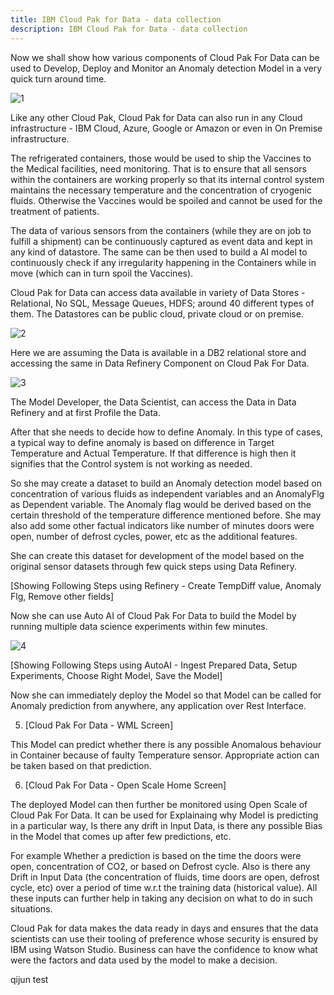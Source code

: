 ```yaml
---
title: IBM Cloud Pak for Data - data collection
description: IBM Cloud Pak for Data - data collection
---
```


Now we shall show how various components of Cloud Pak For Data can be used to Develop, Deploy and Monitor an Anomaly detection Model in a very quick turn around time. 

 ![1](./images/cp4d-home.png)

Like any other Cloud Pak, Cloud Pak for Data can also run in any Cloud infrastructure - IBM Cloud, Azure, Google or Amazon or even in On Premise infrastructure.

The refrigerated containers, those would be used to ship the Vaccines to the Medical facilities, need monitoring. That is to ensure that all sensors within the containers are working properly so that its internal control system maintains  the necessary temperature and the concentration of cryogenic fluids. Otherwise the Vaccines would be spoiled and cannot be used for the treatment of patients.

The data of various sensors from the containers (while they are on job to fulfill a shipment) can be continuously captured as event data and kept in any kind of datastore. The same can be then used to build a AI model to continuously check if any irregularity happening in the Containers while in move (which can in turn spoil the Vaccines).

Cloud Pak for Data can access data available in variety of Data Stores - Relational, No SQL, Message Queues, HDFS; around 40 different types of them. The Datastores can be public cloud, private cloud or on premise.
  
  ![2](./images/db-connection.png)

Here we are assuming the Data is available in a DB2 relational store and accessing the same in Data Refinery Component on Cloud Pak For Data.

  ![3](./images/data-refinery.png)

The Model Developer, the Data Scientist, can access the Data in Data Refinery and at first Profile the Data. 

After that she needs to decide how to define Anomaly. In this type of cases, a typical way to define anomaly is based on difference in Target Temperature and Actual Temperature. If that difference is high then it signifies that the Control system is not working as needed. 

So she may create a dataset to build an Anomaly detection model based on concentration of various fluids as independent variables and an AnomalyFlg as Dependent variable. The Anomaly flag would be derived based on the certain threshold of the temperature difference mentioned before. She may also add some other factual indicators like number of minutes doors were open, number of defrost cycles, power, etc as the additional features.

She can create this dataset for development of the model based on the original sensor datasets through few quick steps using Data Refinery.

[Showing Following Steps using Refinery - Create TempDiff value, Anomaly Flg, Remove other fields]

Now she can use Auto AI of Cloud Pak For Data to build the Model by running multiple data science experiments within few minutes.

 ![4](../../analyze/images/autoai-2.png)


[Showing Following Steps using AutoAI - Ingest Prepared Data, Setup Experiments, Choose Right Model, Save the Model]


Now she can immediately deploy the Model so that Model can be called for Anomaly prediction from anywhere, any application over Rest Interface. 

5. [Cloud Pak For Data - WML Screen]

This Model can predict whether there is any possible Anomalous behaviour in Container because of faulty Temperature sensor. Appropriate action can be taken based on that prediction.


6. [Cloud Pak For Data - Open Scale Home Screen]

The deployed Model can then further be monitored using Open Scale of Cloud Pak For Data. It can be used for Explainaing why Model is predicting in a particular way, Is there any drift in Input Data, is there any possible Bias in the Model that comes up after few predictions, etc.

For example  Whether a prediction is based on the time the doors were open, concentration of CO2, or based on Defrost cycle. Also is there any Drift in Input Data (the concentration of fluids, time doors are open, defrost cycle, etc) over a period of time w.r.t the training data (historical value). All these inputs can further help in taking any decision on what to do in such situations.
 
Cloud Pak for data makes the data ready in days and ensures that the data scientists can use their tooling of preference whose security is ensured by IBM using Watson Studio.  Business can have the confidence to know what were the factors and data used by the model to make a decision.

qijun test
